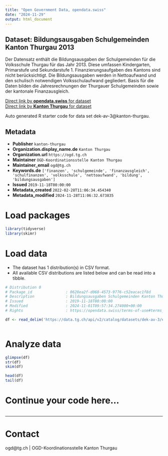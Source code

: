 ```yaml
---
title: "Open Government Data, opendata.swiss"
date: "2024-11-29"
output: html_document
---
```


## Dataset: Bildungsausgaben Schulgemeinden Kanton Thurgau 2013

Der Datensatz enthält die Bildungsausgaben der Schulgemeinden für die Volksschule Thurgau für das Jahr 2013. Diese umfassen Kindergarten, Primarstufe und Sekundarstufe 1. Finanzierungsaufgaben des Kantons sind nicht berücksichtigt. Die Bildungsausgaben werden in Nettoaufwand und den schulisch notwendigen Volksschulaufwand gegliedert. Basis für die Daten bilden die Jahresrechnungen der Thurgauer Schulgemeinden sowie der kantonale Finanzausgleich. 

[Direct link by **opendata.swiss** for dataset](https://opendata.swiss/de/dataset/bildungsausgaben-schulgemeinden-kanton-thurgau-2013)<br>
[Direct link by **Kanton Thurgau** for dataset](https://data.tg.ch/explore/dataset/dek-av-3/)

Auto generated R starter code for data set dek-av-3@kanton-thurgau.

## Metadata

- **Publisher** `kanton-thurgau`
- **Organization.display_name.de** `Kanton Thurgau`
- **Organization.url** `https://ogd.tg.ch`
- **Maintainer** `OGD-Koordinationsstelle Kanton Thurgau`
- **Maintainer_email** `ogd@tg.ch`
- **Keywords.de** `['finanzen', 'schulgemeinde', 'finanzausgleich', 'schulfinanzen', 'volksschule', 'nettoaufwand', 'bildung', 'bildungsausgaben']`
- **Issued** `2019-11-18T00:00:00`
- **Metadata_created** `2022-02-28T11:06:34.454340`
- **Metadata_modified** `2024-11-28T11:06:32.673835`


# Load packages

```r

library(tidyverse)
library(skimr)

```

# Load data

-   The dataset has 1 distribution(s) in CSV format.
-   All available CSV distributions are listed below and can be read into a tibble.

```r

# Distribution 0
# Package_id               : 0628ea2f-d068-4573-9776-c52eacac1f8d
# Description              : Bildungsausgaben Schulgemeinden Kanton Thurgau 2013 (csv)
# Issued                   : 2019-11-18T00:00:00
# Modified                 : 2024-11-01T09:57:34.274000+00:00
# Rights                   : https://opendata.swiss/terms-of-use#terms_by

df <- read_delim('https://data.tg.ch/api/v2/catalog/datasets/dek-av-3/exports/csv?use_labels=true')



```

# Analyze data

```r

glimpse(df)
str(df)
skim(df)

head(df)
tail(df)

```

# Continue your code here...

```r

```

------------------------------------------------------------------------

# Contact

ogd@tg.ch | OGD-Koordinationsstelle Kanton Thurgau

